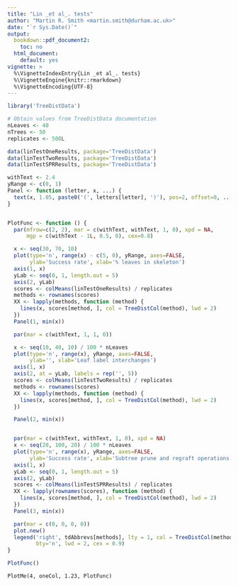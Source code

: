 ```yaml
---
title: "Lin _et al_. tests"
author: "Martin R. Smith <martin.smith@durham.ac.uk>"
date: "`r Sys.Date()`"
output: 
  bookdown::pdf_document2:
    toc: no
  html_document:
    default: yes
vignette: >
  %\VignetteIndexEntry{Lin _et al_. tests}
  %\VignetteEngine{knitr::rmarkdown}
  %\VignetteEncoding{UTF-8}
---
```


```r
library('TreeDistData')

# Obtain values from TreeDistData documentation
nLeaves <- 40
nTrees <- 50
replicates <- 500L

data(linTestOneResults, package='TreeDistData')
data(linTestTwoResults, package='TreeDistData')
data(linTestSPRResults, package='TreeDistData')

withText <- 2.4
yRange <- c(0, 1)
Panel <- function (letter, x, ...) {
  text(x, 1.05, paste0('(', letters[letter], ')'), pos=2, offset=0, ...)
}


PlotFunc <- function () {
  par(mfrow=c(2, 2), mar = c(withText, withText, 1, 0), xpd = NA,
      mgp = c(withText - 1L, 0.5, 0), cex=0.8)

  x <- seq(30, 70, 10)
  plot(type='n', range(x) - c(5, 0), yRange, axes=FALSE,
       ylab='Success rate', xlab='% leaves in skeleton')
  axis(1, x)
  yLab <- seq(0, 1, length.out = 5)
  axis(2, yLab)
  scores <- colMeans(linTestOneResults) / replicates
  methods <- rownames(scores)
  XX <- lapply(methods, function (method) {
    lines(x, scores[method, ], col = TreeDistCol(method), lwd = 2)
  })
  Panel(1, min(x))

  par(mar = c(withText, 1, 1, 0))

  x <- seq(10, 40, 10) / 100 * nLeaves
  plot(type='n', range(x), yRange, axes=FALSE,
       ylab='', xlab='Leaf label interchanges')
  axis(1, x)
  axis(2, at = yLab, labels = rep('', 5))
  scores <- colMeans(linTestTwoResults) / replicates
  methods <- rownames(scores)
  XX <- lapply(methods, function (method) {
    lines(x, scores[method, ], col = TreeDistCol(method), lwd = 2)
  })

  Panel(2, min(x))


  par(mar = c(withText, withText, 1, 0), xpd = NA)
  x <- seq(20, 100, 20) / 100 * nLeaves
  plot(type='n', range(x), yRange, axes=FALSE,
       ylab='Success rate', xlab='Subtree prune and regraft operations')
  axis(1, x)
  yLab <- seq(0, 1, length.out = 5)
  axis(2, yLab)
  scores <- colMeans(linTestSPRResults) / replicates
  XX <- lapply(rownames(scores), function (method) {
    lines(x, scores[method, ], col = TreeDistCol(method), lwd = 2)
  })
  Panel(3, min(x))

  par(mar = c(0, 0, 0, 0))
  plot.new()
  legend('right', tdAbbrevs[methods], lty = 1, col = TreeDistCol(methods),
         bty='n', lwd = 2, cex = 0.9)
}

PlotFunc()
```

```
PlotMe(4, oneCol, 1.23, PlotFunc)
```
